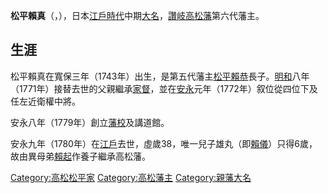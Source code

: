 {{noteTA 
|1=zh:高松松平家; zh-hans:高松松平家; zh-hant:高松松平家;
}}
{{Infobox Officeholder
| name= 松平賴真
| image= 
| caption= 
| office=[[高松藩|高松藩]]藩主
| term_start= 1771年
| term_end= 1780年
| predecessor= [[松平賴恭|松平賴恭]]
| successor= [[松平賴起|松平賴起]]

| birth_date={{birth date|1743|2|17}}<br>（[[寬保|寬保]]三年正月二十三）
| birth_place=
| death_date={{Death date and age|1780|4|9|1743|2|17}}<br>（[[安永|安永]]九年三月初五）
| death_place= 
| module  = {{日本武士|child=yes  
| 時代 = [[江戶時代|江戶時代]]中期
| 改名 = 輕千代・右京（幼名）→賴真
| 別名 = 
| 諡號 = 定公
| 戒名 = 瑞麟院殿表蓮社陰譽義德源定大居士
| 墓所 = [[香川縣|香川縣]][[高松市|高松市]][[佛生山町|佛生山町]]法然
| 官位 = [[從四位|從四位]]下、讚岐守、左近衛權中將
| 幕府 = [[江戶幕府|江戶幕府]]
| 主君 = 
| 藩   = [[讚岐國|讚岐]][[高松藩|高松藩]]主
| 氏族 = [[水戶松平家|水戶松平家]]
| 父 = [[松平賴恭|松平賴恭]]
| 母 = [[細川宣紀|細川宣紀]]之女
| 弟 = [[松平賴起|賴起]]、[[松平賴昌|賴昌]]、[[松平賴周|賴周]]、[[松平賴裕|賴裕]]
| 正室 = '''薫姬'''（[[德川宗直|德川宗直]]之女）
| 子   = [[松平賴儀|賴儀]]
| 女   = 勝（與[[酒井忠進|酒井忠進]]有婚約）
| 養子 = '''''[[松平賴起|賴起]]'''''
 }}
}}
'''松平賴真'''（{{jpn|j=松平 頼真|kana=まつだいら よりざね|rm=Matsudaira Yorizane}}，{{bd|1743年|2月17日|1780年|4月9日}}），日本[[江戶時代|江戶時代]]中期[[大名_(稱謂)|大名]]，[[讚岐國|讚岐]][[高松藩|高松藩]]第六代藩主。

== 生涯 ==
松平賴真在寬保三年（1743年）出生，是第五代藩主[[松平賴恭|松平賴恭]]長子。[[明和_(年號)|明和]]八年（1771年）接替去世的父親繼承[[家督|家督]]，並在[[安永|安永]]元年（1772年）叙位從四位下及任左近衛權中將。

安永八年（1779年）創立[[藩校|藩校]]及講道館。

安永九年（1780年）在[[江戶|江戶]]去世，虛歲38，唯一兒子雄丸（即[[松平賴儀|賴儀]]）只得6歲，故由異母弟[[松平賴起|賴起]]作養子繼承高松藩。

{{水戶德川家|[[高松松平家|高松松平家]]|1771年 - 1780年|第6代}}
{{高松藩主|高松松平氏||}}

[[Category:高松松平家|Category:高松松平家]]
[[Category:高松藩主|Category:高松藩主]]
[[Category:親藩大名|Category:親藩大名]]